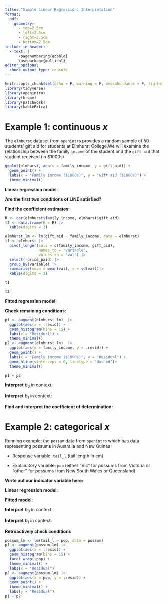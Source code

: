 ```yaml
---
title: "Simple Linear Regression: Interpretation"
format: 
  pdf:
    geometry:
      - top=2.5cm
      - left=2.5cm
      - right=2.5cm
      - bottom=2.5cm
include-in-header:
  - text: |
      \pagenumbering{gobble}
      \usepackage{multicol}
editor_options: 
  chunk_output_type: console
---
```


\vspace{-2cm}

```r
knitr::opts_chunk$set(echo = F, warning = F, messabundance = F, fig.height = 2.25, fig.width = 4, fig.align = "center")
library(tidyverse)
library(openintro)
library(broom)
library(patchwork)
library(kableExtra)
```

# Example 1: continuous $x$

The `elmhurst` dataset from `openintro` provides a random sample of 50 students' gift aid for students at Elmhurst College.We will examine the relationship between the family `income` of the student and the `gift aid` that student received (in \$1000s)

```r
ggplot(elmhurst, aes(x = family_income, y = gift_aid)) +
  geom_point() +
  labs(x = "Family income ($1000s)", y = "Gift aid ($1000s)") +
  theme_minimal() 
```

**Linear regression model**: \vspace{2cm}

**Are the first two conditions of LINE satisfied?** \vspace{2cm}

**Find the coefficient estimates**:

```r
R <- cor(elmhurst$family_income, elmhurst$gift_aid)
t2 <- data.frame(R = R) |>
  kable(digits = 3)
```

```r
elmhurst_lm <- lm(gift_aid ~ family_income, data = elmhurst)
t1 <- elmhurst |>
  pivot_longer(cols = c(family_income, gift_aid), 
               names_to = "variable", 
               values_to = "val") |>
  select(-price_paid) |>
  group_by(variable) |>
  summarise(mean = mean(val), s = sd(val))|>
  kable(digits = 2) 
```

::: {layout-ncol="2"}
```r
t1
```

```r
t2
```
:::

\vspace{4cm}

**Fitted regression model**: \vspace{2cm}

**Check remaining conditions:**

```r
p1 <- augment(elmhurst_lm)  |>
  ggplot(aes(x = .resid)) +
  geom_histogram(bins = 15) +
  labs(x = "Residual") +
  theme_minimal() 
p2 <- augment(elmhurst_lm)  |>
  ggplot(aes(x = family_income, y = .resid)) +
  geom_point() +
  labs(x = "Family income ($1000s)", y = "Residual") +
  geom_hline(yintercept = 0, linetype = "dashed")+
  theme_minimal() 

p1 + p2
```

\vspace{2cm}

**Interpret** $b_{0}$ in context: \vspace{4cm}

**Interpret** $b_{1}$ in context: \vspace{4cm}

**Find and interpret the coefficient of determination:** \vspace{3cm}

\clearpage

# Example 2: categorical $x$

Running example: the `possum` data from `openintro` which has data representing possums in Australia and New Guinea

-   Response variable: `tail_l` (tail length in cm)

-   Explanatory variable: `pop` (either "Vic" for possums from Victoria or "other" for possums from New South Wales or Queensland)

**Write out our indicator variable here:** \vspace{3cm}

**Linear regression model**: \vspace{2cm}

**Fitted model**: \vspace{2cm}

**Interpret** $b_{0}$ in context: \vspace{4cm}

**Interpret** $b_{1}$ in context: \vspace{4cm}

\clearpage

**Retroactively check conditions**

```r
possum_lm <- lm(tail_l ~ pop, data = possum)
p1 <- augment(possum_lm) |>
  ggplot(aes(x = .resid)) + 
  geom_histogram(bins = 15) +
  facet_wrap(~pop) +
  theme_minimal() +
  labs(x = "Residual")
p2 <- augment(possum_lm) |>
  ggplot(aes(x = pop, y = .resid)) + 
  geom_point() +
  theme_minimal() +
  labs(y = "Residual")
p1 + p2
```
